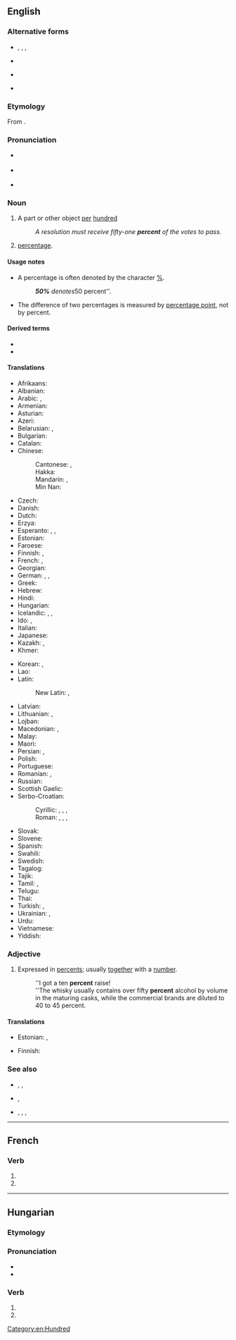 {{also|per cent|per cent.}}
==English==

===Alternative forms===
* {{l|en|p. c.}}, {{l|en|p.c.}}, {{l|en|pc}}, {{l|en|pct}} {{qualifier|abbreviation}}
* {{l|en|per cent}} {{qualifier|mostly UK}}
* {{l|en|per cent.}} {{qualifier|archaic}}
* {{l|en|per centum}}

===Etymology===
From {{etyl|NL.|en}} {{m|la|per centum||by the hundred}}.

===Pronunciation===
* {{a|UK}} {{IPA|/pəˈsɛnt/|lang=en}}
* {{a|US}} {{IPA|/pɜɹ.sɛnt/|lang=en}}
* {{audio|en-us-percent.ogg|Audio (US)|lang=en}}

===Noun===
{{en-noun|percent|percents}}

# A part or other object [[per]] [[hundred]]
#: ''A resolution must receive fifty-one '''percent''' of the votes to pass.''
# [[percentage]].

====Usage notes====
* A percentage is often denoted by the character [[%]].
*: '''''50%''' denotes ''50 percent''.

* The difference of two percentages is measured by [[percentage point]], not by percent.

====Derived terms====
* {{l|en|percentage}}
* {{l|en|percentwise}}

====Translations====
{{trans-top|a part or other object per hundred}}
* Afrikaans: {{t|af|persent}}
* Albanian: {{t|sq|përqind}}
* Arabic: {{t|ar|فِي الْمِائَة|tr=fī-l-miʾa}}, {{t|ar|بِالْمِائَة|tr=bi-l-miʾa}}
* Armenian: {{t+|hy|տոկոս}}
* Asturian: {{t|ast|por cientu}}
* Azeri: {{t+|az|faiz}}
* Belarusian: {{t|be|працэ́нт|m|sc=Cyrl}}, {{t|be|адсо́так|m|sc=Cyrl}}
* Bulgarian: {{t+|bg|проце́нт}}
* Catalan: {{t|ca|per cent}}
* Chinese:
*: Cantonese: {{t|yue|百分之|tr=baak3 fan6 zi1...|alt=百分之……|sc=Hani}} {{qualifier|the number follows it, e.g. 30%: 百分之三十 baak3 fan6 zi1 saam1 sap6}}, {{t|yue|巴仙|tr=baa1 sin1|sc=Hani}} {{qualifier|unit follows the number with qualifier 個/个}}
*: Hakka: {{t|hak|趴先多|tr=phà-sén-tó|sc=Hani}} {{qualifier|unit follows the number}}
*: Mandarin: {{t+|cmn|百分之|alt=百分之……|tr=bǎi fēn zhī...|sc=Hani}} {{qualifier|the number follows it, e.g. 30%: 百分之三十 bǎi fēn zhī sānshí}}, {{t|cmn|巴仙|tr=bāxiān|sc=Hani}} {{qualifier|unit follows the number with qualifier 個/个}}
*: Min Nan: {{t|nan|百分之|tr=pah hun chi...|alt=百分之……|sc=Hani}} {{qualifier|the number follows it, e.g. 30%: 百分之三十 pah hun chi saⁿ-cha̍p}}
* Czech: {{t+|cs|procento|n}}
* Danish: {{t+|da|procent}}
* Dutch: {{t+|nl|procent|n}}
* Erzya: {{t|myv|сядобелькс}}
* Esperanto: {{t|eo|procento}}, {{t|eo|pocento}}, {{t|eo|elcento}}
* Estonian: {{t|et|protsent}}
* Faroese: {{t|fo|prosent|n}}
* Finnish: {{t+|fi|prosentti}}, {{t|fi|sadasosa}}
* French: {{t+|fr|pour cent}}, {{t+|fr|pourcent}}
* Georgian: {{t|ka|პროცენტი}}
* German: {{t|de|vom Hundert}}, {{t+|de|Prozent|n}}, {{t|de|Perzent|n}}
* Greek: {{t+|el|τοις εκατό}}
* Hebrew: {{t+|he|אחוז|tr=akhúz|sc=Hebr}}
* Hindi: {{t|hi|फ़ीसदी|tr=fīsadī}}
* Hungarian: {{t+|hu|százalék}}
* Icelandic: {{t+|is|hundraðshluti|m}}, {{t|is|prósenta|f}}, {{t|is|hundraðstala|f}}
* Ido: {{t|io|po cent}}, {{t+|io|centimi|p}}
* Italian: {{t+|it|per cento}}
* Japanese: {{t+|ja|パーセント|tr=pāsento}}
* Kazakh: {{t+|kk|пайыз|sc=Cyrl}}, {{t|kk|процент|sc=Cyrl}}
* Khmer: {{t+|km|ភាគរយ|tr=pʰiek rɔɔy|sc=Khmr}}
{{trans-mid}}
* Korean: {{t+|ko|퍼센트}}, {{t+|ko|프로}}
* Lao: {{t|lo|ເປີເຊັນ|sc=Laoo}}
* Latin:
*: New Latin: {{t|la|per centum}}, {{t|la|pro centum}}
* Latvian: {{t|lv|procents|m}}
* Lithuanian: {{t|lt|nuošimtis}}, {{t|lt|procentas|m}}
* Lojban: {{t+|jbo|ce'i}}
* Macedonian: {{t|mk|насто}}, {{t|mk|процент}}
* Malay: {{t|ms|peratus}}
* Maori: {{t|mi|ōrau}}
* Persian: {{t+|fa|درصد|tr=darsad|sc=fa-Arab}}, {{t|fa|فی‌ صد|tr=fi sad|sc=fa-Arab}}
* Polish: {{t+|pl|procent|m-in}}
* Portuguese: {{t|pt|por cento}}
* Romanian: {{t+|ro|procent|n}}, {{t|ro|la sută}}
* Russian: {{t+|ru|проце́нт|m}}
* Scottish Gaelic: {{t|gd|às a' cheud}}
* Serbo-Croatian:
*: Cyrillic: {{t|sh|посто}}, {{t|sh|одсто}}, {{t|sh|постотак}}, {{t|sh|проценат}}
*: Roman: {{t+|sh|posto}}, {{t|sh|odsto}}, {{t+|sh|postotak}}, {{t+|sh|procenat}}
* Slovak: {{t|sk|percento|n}}
* Slovene: {{t|sl|odstotek|m}}
* Spanish: {{t|es|por ciento}}
* Swahili: {{t+|sw|asilimia}}
* Swedish: {{t+|sv|procent|c}}
* Tagalog: {{t+|tl|bahagdan}}
* Tajik: {{t|tg|дарсад|sc=Cyrl}}
* Tamil: {{t+|ta|விழுக்காடு|sc=Taml}}, {{t+|ta|சதவீதம்|sc=Taml}}
* Telugu: {{t|te|శాతం}}
* Thai: {{t+|th|เปอร์เซ็นต์|tr=bper-sen}}
* Turkish: {{t+|tr|faiz}}, {{t+|tr|yüzde}}
* Ukrainian: {{t|uk|відсо́ток|m|sc=Cyrl}}, {{t+|uk|проце́нт|m|sc=Cyrl}}
* Urdu: {{t|ur|جیصدی|tr=fīṣadī}}
* Vietnamese: {{t+|vi|phần trăm}}
* Yiddish: {{t|yi|פּראָצענט|m}}
{{trans-bottom}}

===Adjective===
{{en-adj|-}}

# Expressed in [[percents]]; usually [[together]] with a [[number]].
#: ''I got a ten '''percent''' raise!
#: ''The whisky usually contains over fifty '''percent''' alcohol by volume in the maturing casks, while the commercial brands are diluted to 40 to 45 percent.

====Translations====
{{trans-top|expressed in percent}}
* Estonian: {{t|et|protsenti}} {{qualifier|partitive of noun}}, {{t|et|prossa}} {{qualifier|slang}}
{{trans-mid}}
* Finnish: {{t+|fi|prosentti|alt=prosentin, prosenttia}} {{qualifier|genitive/partitive of noun}}
{{trans-bottom}}

===See also===
* {{l|en|per mille}}, {{l|en|permille}}, {{l|en|‰}}
* {{l|en|per myriad}}, {{l|en|‱}}
* {{l|en|ppm}}, {{l|en|ppb}}, {{l|en|ppt}}, {{l|en|ppq}}
{{typography marks}}

[[Category:en:Hundred]]

----

==French==

===Verb===
{{fr-verb-form}}

# {{inflection of|percer||3|p|pres|indc|lang=fr}}
# {{inflection of|percer||3|p|pres|subj|lang=fr}}

----

==Hungarian==

===Etymology===
{{hu-suffix|percen|t|nocat=y}}

===Pronunciation===
* {{hu-IPA}}
* {{hyphenation|per|cent|lang=hu}}

===Verb===
{{head|hu|verb form}}

# {{inflection of|percen||3|s|indic|past|indef|lang=hu}}
# {{hu-participle|percen|t}}